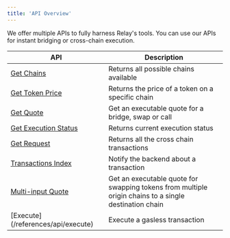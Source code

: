 ```yaml
---
title: 'API Overview'
---
```

We offer multiple APIs to fully harness Relay's tools. You can use our APIs for instant bridging or cross-chain execution.

| API | Description                           |
| -------- | ------------------------------------- |
|[Get Chains](/references/api/get-chains)|Returns all possible chains available|
|[Get Token Price](/references/api/get-token-price)|Returns the price of a token on a specific chain|
|[Get Quote](/references/api/get-quote)|Get an executable quote for a bridge, swap or call|
|[Get Execution Status](/references/api/get-intents-status-v2)|Returns current execution status|
|[Get Request](/references/api/get-requests)|Returns all the cross chain transactions|
|[Transactions Index](/references/api/transactions-index)|Notify the backend about a transaction|
|[Multi-input Quote](/references/api/swap-multi-input)|Get an executable quote for swapping tokens from multiple origin chains to a single destination chain|
|[Execute] (/references/api/execute)| Execute a gasless transaction